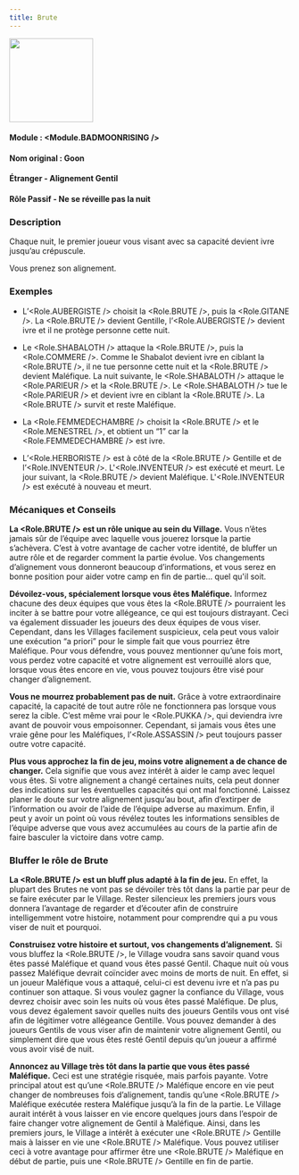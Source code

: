 ```yaml
---
title: Brute
---
```



<img src='/img/blood-on-the-clocktower/roles/brute.png' height='150' />

#### Module : <Module.BADMOONRISING />
#### Nom original : Goon
#### Étranger - Alignement Gentil
#### Rôle Passif - Ne se réveille pas la nuit

### Description

Chaque nuit, le premier joueur vous visant avec sa capacité devient ivre jusqu’au crépuscule.

Vous prenez son alignement.

### Exemples

- L’<Role.AUBERGISTE /> choisit la <Role.BRUTE />, puis la <Role.GITANE />. La <Role.BRUTE /> devient Gentille, l’<Role.AUBERGISTE /> devient ivre et il ne protège personne cette nuit.

- Le <Role.SHABALOTH /> attaque la <Role.BRUTE />, puis la <Role.COMMERE />. Comme le Shabalot devient ivre en ciblant la <Role.BRUTE />, il ne tue personne cette nuit et la <Role.BRUTE /> devient Maléfique. La nuit suivante, le <Role.SHABALOTH /> attaque le <Role.PARIEUR /> et la <Role.BRUTE />. Le <Role.SHABALOTH /> tue le <Role.PARIEUR /> et devient ivre en ciblant la <Role.BRUTE />. La <Role.BRUTE /> survit et reste Maléfique.

- La <Role.FEMMEDECHAMBRE /> choisit la <Role.BRUTE /> et le <Role.MENESTREL />, et obtient un “1” car la <Role.FEMMEDECHAMBRE /> est ivre.

- L’<Role.HERBORISTE /> est à côté de la <Role.BRUTE /> Gentille et de l’<Role.INVENTEUR />. L'<Role.INVENTEUR /> est exécuté et meurt. Le jour suivant, la <Role.BRUTE /> devient Maléfique. L'<Role.INVENTEUR /> est exécuté à nouveau et meurt.

### Mécaniques et Conseils

**La <Role.BRUTE /> est un rôle unique au sein du Village.** Vous n’êtes jamais sûr de l’équipe avec laquelle vous jouerez lorsque la partie s’achèvera. C’est à votre avantage de cacher votre identité, de bluffer un autre rôle et de regarder comment la partie évolue. Vos changements d’alignement vous donneront beaucoup d’informations, et vous serez en bonne position pour aider votre camp en fin de partie… quel qu'il soit.

**Dévoilez-vous, spécialement lorsque vous êtes Maléfique.** Informez chacune des deux équipes que vous êtes la <Role.BRUTE /> pourraient les inciter à se battre pour votre allégeance, ce qui est toujours distrayant. Ceci va également dissuader les joueurs des deux équipes de vous viser. Cependant, dans les Villages facilement suspicieux, cela peut vous valoir une exécution “a priori” pour le simple fait que vous pourriez être Maléfique. Pour vous défendre, vous pouvez mentionner qu’une fois mort, vous perdez votre capacité et votre alignement est verrouillé alors que, lorsque vous êtes encore en vie, vous pouvez toujours être visé pour changer d’alignement.

**Vous ne mourrez probablement pas de nuit.** Grâce à votre extraordinaire capacité, la capacité de tout autre rôle ne fonctionnera pas lorsque vous serez la cible. C’est même vrai pour le <Role.PUKKA />, qui deviendra ivre avant de pouvoir vous empoisonner. Cependant, si jamais vous êtes une vraie gêne pour les Maléfiques, l’<Role.ASSASSIN /> peut toujours passer outre votre capacité.

**Plus vous approchez la fin de jeu, moins votre alignement a de chance de changer.** Cela signifie que vous avez intérêt à aider le camp avec lequel vous êtes. Si votre alignement a changé certaines nuits, cela peut donner des indications sur les éventuelles capacités qui ont mal fonctionné. Laissez planer le doute sur votre alignement jusqu’au bout, afin d’extirper de l’information ou avoir de l’aide de l’équipe adverse au maximum. Enfin, il peut y avoir un point où vous révélez toutes les informations sensibles de l’équipe adverse que vous avez accumulées au cours de la partie afin de faire basculer la victoire dans votre camp.

### Bluffer le rôle de Brute

**La <Role.BRUTE /> est un bluff plus adapté à la fin de jeu.** En effet, la plupart des Brutes ne vont pas se dévoiler très tôt dans la partie par peur de se faire exécuter par le Village. Rester silencieux les premiers jours vous donnera l’avantage de regarder et d’écouter afin de construire intelligemment votre histoire, notamment pour comprendre qui a pu vous viser de nuit et pourquoi.

**Construisez votre histoire et surtout, vos changements d’alignement.** Si vous bluffez la <Role.BRUTE />, le Village voudra sans savoir quand vous êtes passé Maléfique et quand vous êtes passé Gentil. Chaque nuit où vous passez Maléfique devrait coïncider avec moins de morts de nuit. En effet, si un joueur Maléfique vous a attaqué, celui-ci est devenu ivre et n’a pas pu continuer son attaque. Si vous voulez gagner la confiance du Village, vous devrez choisir avec soin les nuits où vous êtes passé Maléfique. De plus, vous devez également savoir quelles nuits des joueurs Gentils vous ont visé afin de légitimer votre allégeance Gentille. Vous pouvez demander à des joueurs Gentils de vous viser afin de maintenir votre alignement Gentil, ou simplement dire que vous êtes resté Gentil depuis qu’un joueur a affirmé vous avoir visé de nuit.

**Annoncez au Village très tôt dans la partie que vous êtes passé Maléfique.** Ceci est une stratégie risquée, mais parfois payante. Votre principal atout est qu’une <Role.BRUTE /> Maléfique encore en vie peut changer de nombreuses fois d’alignement, tandis qu’une <Role.BRUTE /> Maléfique exécutée restera Maléfique jusqu’à la fin de la partie. Le Village aurait intérêt à vous laisser en vie encore quelques jours dans l’espoir de faire changer votre alignement de Gentil à Maléfique. Ainsi, dans les premiers jours, le Village a intérêt à exécuter une <Role.BRUTE /> Gentille mais à laisser en vie une <Role.BRUTE /> Maléfique. Vous pouvez utiliser ceci à votre avantage pour affirmer être une <Role.BRUTE /> Maléfique en début de partie, puis une <Role.BRUTE /> Gentille en fin de partie.

